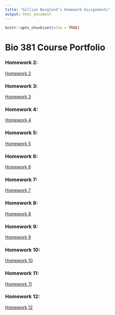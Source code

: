 ```yaml
---
title: "Gillian Berglund's Homework Assignments"
output: html_document 
---
```


```r
knitr::opts_chunk$set(echo = TRUE)
```

# Bio 381 Course Portfolio

### Homework 2:
[Homework 2](Homework_02.html)

### Homework 3:
[Homework 3](Homework_03.html)

### Homework 4:
[Homework 4](Homework_04.html)

### Homework 5:
[Homework 5](Homework_05.html)

### Homework 6:
[Homework 6](Homework_06.html)

### Homework 7:
[Homework 7](Homework_07.html)

### Homework 8:
[Homework 8](Homework_08.html)

### Homework 9:
[Homework 9](Homework_09.html)

### Homework 10:
[Homework 10](Homework_10.html)

### Homework 11:
[Homework 11](Homework_11.html)

### Homework 12:
[Homework 12](Homework_12.html)

